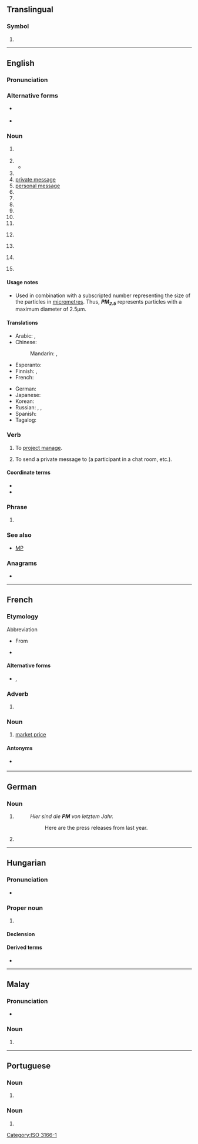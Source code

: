 {{also|㏘|p. m.|p.m.|pm|.pm|P. M.|P.M.|PM|Pm}}
==Translingual==

===Symbol===
{{head|mul|symbol}}

# {{n-g|The [[ISO]] 3166-1 two-letter (alpha-2) code for [[Saint Pierre and Miquelon]].}}

[[Category:ISO 3166-1]]

----

==English==

===Pronunciation===
{{rfp|en}}

===Alternative forms===
* {{l|en|p.m.}} {{qualifier|for "post meridiem" and "post mortem"}}
* {{l|en|P.M.}}

===Noun===
{{en-noun|~}}

# {{initialism of|en|post meridiem}} {{gloss|The second half of the day, from [[noon]] (12:00:00) to (just before) [[midnight]] (23:59:59)}}
#: {{ux|en|Today the sun sets at 8:25 '''PM'''}}
#: {{ux|en|The shops are open from 9AM to 5'''PM'''}}
# {{initialism of|en|post mortem}}
#* {{quote-book|en|year=1953|author={{w|Raymond Chandler}}|title=The Long Goodbye|publisher=Penguin|year_published=2010|page=321|passage=‘We ought to have a '''P.M.''' report by ten o'clock, preliminary anyway.’}}
# {{initialism of|en|prime minister}}
# [[w:private message|private message]]
# [[w:personal message|personal message]]
# {{initialism of|en|[[price]] [[match]]}}
# {{initialism of|en|project management}}
# {{initialism of|en|project manager}}
# {{initialism of|en|performance management}}
# {{initialism of|en|perfect match}}
# {{initialism of|en|{{w|product manager}}}}
# {{lb|en|knitting}} {{initialism of|en|[[place]] [[marker]]}}
# {{lb|en|electronics}} {{initialism of|en|permanent magnet}}
# {{lb|en|with a number}} {{initialism of|en|particulate matter}}
# {{initialism of|en|push money}}

====Usage notes====
* {{sense|particulate matter}} Used in combination with a subscripted number representing the size of the particles in [[micrometre]]s. Thus, '''''PM<sub>2.5</sub>''''' represents particles with a maximum diameter of 2.5µm.

====Translations====
{{trans-top|after 12:00:00}}
* Arabic: {{t+|ar|م}}, {{t|ar|مَسَاءً}}
* Chinese:
*: Mandarin: {{qualifier|afternoon}} {{t+|cmn|下午|tr=xiàwǔ|sc=Hani}}, {{qualifier|evening, night}} {{t+|cmn|晚上|tr=wǎnshang|sc=Hani}}
* Esperanto: {{t|eo|p.t.m.}}
* Finnish: {{t+|fi|ip.}}, {{t+|fi|j. pp.}}
* French: {{t+|fr|après-midi}}
{{trans-mid}}
* German: {{t+|de|nachmittags}}
* Japanese: {{t+|ja|午後|tr=ごご, gogo}}
* Korean: {{t+|ko|오후|alt=오후에}}
* Russian: {{t+|ru|дня}} {{qualifier|afternoon}}, {{t+|ru|пополу́дни}} {{qualifier|afternoon}}, {{t+|ru|ве́чера}} {{qualifier|evening, night}}
* Spanish: {{t|es|PM}}
* Tagalog: {{t|tl|n.h.}}
{{trans-bottom}}

===Verb===
{{en-verb}}

# To [[project manage]].
# {{lb|en|internet|transitive}} To send a private message to (a participant in a chat room, etc.).
#: {{ux|en|'''PM''' me if you want more information.}}

====Coordinate terms====
* {{l|en|DM}}
* {{l|en|IM}}

===Phrase===
{{en-phrase}}

# {{initialism of|en|[[partially]] [[meet]]}}

===See also===
* [[MP]]

===Anagrams===
* {{anagrams|en|a=mp|MP|Mp|mp}}

----

==French==

===Etymology===
Abbreviation
* {{sense|post meridiem}} From {{etyl|la|fr}} {{m|la|post meridiem}}
* {{sense|market price}} {{initialism of|fr|prix de marché}}

====Alternative forms====
* {{l|fr|P.M.}}, {{l|fr|P. M.}}

===Adverb===
{{head|fr|adverb}}

# {{init of|fr|[[post meridiem]]}}

===Noun===
{{head|fr|noun}}

# [[market price]]

====Antonyms====
* {{sense|post meridiem}} {{l|fr|AM}}

----

==German==

===Noun===
{{head|de|noun}}

# {{init of|de|[[Pressemitteilung]]}}
#: ''Hier sind die '''PM''' von letztem Jahr.''
#:: Here are the press releases from last year.
# {{init of|de|[[Papiermaschine]]}}

----

==Hungarian==

===Pronunciation===
* {{hu-IPA|péem}}

===Proper noun===
{{head|hu|proper noun}}

# {{abbreviation of|hu|pénzügyminisztérium|Pénzügyminisztérium|Treasury}}

====Declension====
{{hu-infl-nom|PM-e|e|v=m}}{{hu-pos-etek|PM-||ei}}

====Derived terms====
* {{l|hu|PM-es}}

----

==Malay==

===Pronunciation===
* {{IPA|ms|/pi ɛm/}}

===Noun===
{{head|ms|noun}}

# {{initialism of|ms|perdana menteri|gloss=prime minister}}

----

==Portuguese==

===Noun===
{{pt-noun|f|s}}

# {{initialism of|pt|polícia militar}}

===Noun===
{{pt-noun|m-f|s}}

# {{initialism of|pt|policial militar}}